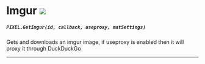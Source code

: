 # Imgur ![](https://github.com/Pulsar-Dev/documentation/blob/main/public/client.png)

##### `PIXEL.GetImgur(id, callback, useproxy, matSettings)`
  Gets and downloads an imgur image, if useproxy is enabled then it will proxy it through DuckDuckGo

---
